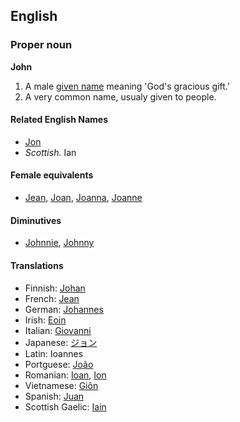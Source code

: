 ==English==
===Proper noun===
'''John'''

#A male [[given name]] meaning 'God's gracious gift.'
#A very common name, usualy given to people.

====Related English Names====
*[[Jon]]
*''Scottish.'' Ian

====Female equivalents====
*[[Jean]], [[Joan]], [[Joanna]], [[Joanne]]<!--please confirm these-->

====Diminutives====
*[[Johnnie]], [[Johnny]]

====Translations====
*Finnish: [[Johan]]
*French: [[Jean#French|Jean]]
*German: [[Johannes]]
*Irish: [[Eoin]]
*Italian: [[Giovanni]]
*Japanese: [[ジョン]]
*Latin: Ioannes
*Portguese: [[João]]
*Romanian: [[Ioan]], [[Ion]]
*Vietnamese: [[Giôn]]
*Spanish: [[Juan]]
*Scottish Gaelic: [[Iain]]